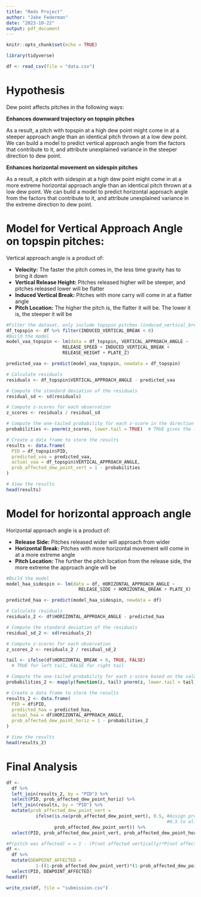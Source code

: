 ```yaml
---
title: "Reds Project"
author: "Jake Federman"
date: "2023-10-22"
output: pdf_document
---
```


```r
knitr::opts_chunk$set(echo = TRUE)
```

```r
library(tidyverse)
```

```r
df <- read_csv(file = "data.csv")
```

# Hypothesis

Dew point affects pitches in the following ways:

**Enhances downward trajectory on topspin pitches**

As a result, a pitch with topspin at a high dew point might come in at a steeper approach angle than an identical pitch thrown at a low dew point. We can build a model to predict vertical approach angle from the factors that contribute to it, and attribute unexplained variance in the steeper direction to dew point.

**Enhances horizontal movement on sidespin pitches**

As a result, a pitch with sidespin at a high dew point might come in at a more extreme horizontal approach angle than an identical pitch thrown at a low dew point. We can build a model to predict horizontal approach angle from the factors that contribute to it, and attribute unexplained variance in the extreme direction to dew point.


# Model for Vertical Approach Angle on topspin pitches:

Vertical approach angle is a product of:

* **Velocity:** The faster the pitch comes in, the less time gravity has to bring it down
* **Vertical Release Height:** Pitches released higher will be steeper, and pitches released lower will be flatter
* **Induced Vertical Break:** Pitches with more carry will come in at a flatter angle
* **Pitch Location:** The higher the pitch is, the flatter it will be. The lower it is, the steeper it will be

```r
#Filter the dataset, only include topspin pitches (induced_vertical_break < 0)
df_topspin <- df %>% filter(INDUCED_VERTICAL_BREAK < 0)
#Build the model
model_vaa_topspin <- lm(data = df_topspin, VERTICAL_APPROACH_ANGLE ~ 
                     RELEASE_SPEED + INDUCED_VERTICAL_BREAK + 
                     RELEASE_HEIGHT + PLATE_Z)

predicted_vaa <- predict(model_vaa_topspin, newdata = df_topspin)

# Calculate residuals
residuals <- df_topspin$VERTICAL_APPROACH_ANGLE - predicted_vaa

# Compute the standard deviation of the residuals
residual_sd <- sd(residuals)

# Compute z-scores for each observation
z_scores <- residuals / residual_sd

# Compute the one-tailed probability for each z-score in the direction of more negative
probabilities <- pnorm(z_scores, lower.tail = TRUE)  # TRUE gives the left tail

# Create a data frame to store the results
results <- data.frame(
  PID = df_topspin$PID,
  predicted_vaa = predicted_vaa,
  actual_vaa = df_topspin$VERTICAL_APPROACH_ANGLE,
  prob_affected_dew_point_vert = 1 - probabilities
)

# View the results
head(results)
```

# Model for horizontal approach angle

Horizontal approach angle is a product of:

* **Release Side:** Pitches released wider will approach from wider
* **Horizontal Break:** Pitches with more horizontal movement will come in at a more extreme angle
* **Pitch Location:** The further the pitch location from the release side, the more extreme the approach angle will be

```r
#Build the model
model_haa_sidespin <- lm(data = df, HORIZONTAL_APPROACH_ANGLE ~ 
                           RELEASE_SIDE + HORIZONTAL_BREAK + PLATE_X)

predicted_haa <- predict(model_haa_sidespin, newdata = df)

# Calculate residuals
residuals_2 <- df$HORIZONTAL_APPROACH_ANGLE - predicted_haa

# Compute the standard deviation of the residuals
residual_sd_2 <- sd(residuals_2)

# Compute z-scores for each observation
z_scores_2 <- residuals_2 / residual_sd_2

tail <- ifelse(df$HORIZONTAL_BREAK < 0, TRUE, FALSE)  
  # TRUE for left tail, FALSE for right tail

# Compute the one-tailed probability for each z-score based on the value of HORIZONTAL_BREAK
probabilities_2 <- mapply(function(z, tail) pnorm(z, lower.tail = tail), z_scores_2, tail)

# Create a data frame to store the results
results_2 <- data.frame(
  PID = df$PID,
  predicted_haa = predicted_haa,
  actual_haa = df$HORIZONTAL_APPROACH_ANGLE,
  prob_affected_dew_point_horiz = 1 - probabilities_2
)

# View the results
head(results_2)
```
# Final Analysis

```r
df <-
  df %>% 
  left_join(results_2, by = "PID") %>% 
  select(PID, prob_affected_dew_point_horiz) %>% 
  left_join(results, by = "PID") %>% 
  mutate(prob_affected_dew_point_vert =
           ifelse(is.na(prob_affected_dew_point_vert), 0.5, #Assign probability
                                                            #0.5 to all pitches w/ IVB > 0
                  prob_affected_dew_point_vert)) %>% 
  select(PID, prob_affected_dew_point_vert, prob_affected_dew_point_horiz)

```
```r
#P(pitch was affected) = = 1 - (P(not affected vertically)*P(not affected horizontally))
df <-
  df %>% 
  mutate(DEWPOINT_AFFECTED = 
           1-((1-prob_affected_dew_point_vert)*(1-prob_affected_dew_point_horiz))) %>% 
  select(PID, DEWPOINT_AFFECTED)
head(df)
```

```r
write_csv(df, file = "submission.csv")
```